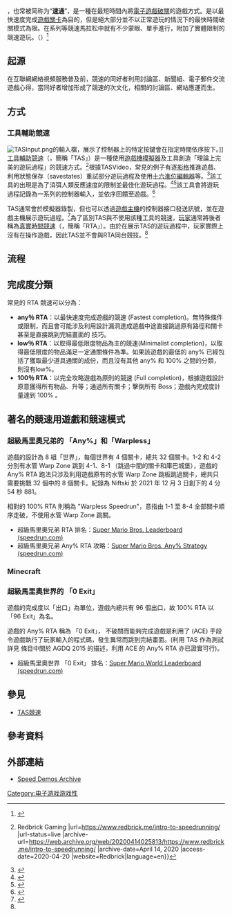 {{Expand English}}
{{noteTA
|G1 = Games
|1= zh-cn:快速通关; zh-tw:競速破關; zh-hk:競速破關;
}}

{{vgname2|競速破關|en=Speedrun}}，也常被简称为“'''速通'''”，是一種在最短時間內將[[電子遊戲|電子遊戲]][[破關|破關]]的遊戲方式。是以最快速度完成[[遊戲關卡|遊戲關卡]]為目的，但是絕大部分並不以正常遊玩的情況下的最快時間破關模式為限。在{{tsl|en|Games Done Quick|Games Done Quick}}系列等競速馬拉松中就有不少蒙眼、單手進行，附加了實體限制的競速遊玩。（{{lang-ja|縛りプレイ|}}）<ref>{{Cite web |url=https://gamerant.com/mike-tysons-punch-out-blindfold-agdq/ |title=Two Players Beat Mike Tyson's Punch Out Blindfolded with 1 Controller (gamerant.com) |access-date=2020-01-24 |archive-date=2020-05-15 |archive-url=https://web.archive.org/web/20200515030555/https://gamerant.com/mike-tysons-punch-out-blindfold-agdq/ |dead-url=no }}</ref>

==起源==

在互聯網網絡視頻服務普及前，競速的同好者利用討論區、新聞組、電子郵件交流遊戲心得，當同好者增加形成了競速的次文化，相關的討論區、網站應運而生。

== 方式 ==
=== 工具輔助競速 ===
[[File:TASInput.png|thumb]]的輸入檔，展示了控制器上的特定按鍵會在指定時間依序按下。]]
{{main|TAS競速}}
[[TAS競速|工具輔助競速]]（{{lang-en|Tool-Assisted Speedrun}}，簡稱「TAS」）是一種使用[[遊戲機模擬器|遊戲機模擬器]]及工具創造「理論上完美的遊玩過程」的競速方式。<ref name=":522">{{Cite web |last=Platts |first=Kieren |date=2020-03-24 |title=Keeping Up: An Introduction To Speedrunning {{!}} Redbrick Gaming |url=https://www.redbrick.me/intro-to-speedrunning/ |url-status=live |archive-url=https://web.archive.org/web/20200414025813/https://www.redbrick.me/intro-to-speedrunning/ |archive-date=April 14, 2020 |access-date=2020-04-20 |website=Redbrick|language=en}}</ref>根據TASVideo，常見的例子有逐[[影格|影格]]推進遊戲、利用狀態保存（savestates）重試部分遊玩過程及使用[[十六進位編輯器|十六進位編輯器]]等。<ref>{{Cite web |title=Glossary |url=https://tasvideos.org/Glossary |access-date=2022-03-14 |website=TASVideos|language=en}}</ref>該工具的出現是為了消弭人類反應速度的限制並最佳化遊玩過程。<ref>{{Cite web |title=FAQ/Site |url=https://tasvideos.org/FAQ/Site |access-date=2022-03-14 |website=TASVideos|language=en}}</ref><ref name=":102">{{Cite web |last=Degraffinried |first=Natalie |date=2019-05-01 |title=Speedrunner Smashes A Computer-Assisted Super Mario Bros. Record By A Single Frame |url=https://kotaku.com/speedrunner-smashes-a-computer-assisted-super-mario-bro-1834457319 |url-status=live |archive-url=https://web.archive.org/web/20190906043049/https://kotaku.com/speedrunner-smashes-a-computer-assisted-super-mario-bro-1834457319 |archive-date=September 6, 2019 |access-date=2020-04-20 |website=Kotaku |language=en-us}}</ref>該工具會將遊玩過程記錄為一系列的控制器輸入，並依序回饋至遊戲。<ref name=":112">{{Cite book |last=Snyder |first=David |title=Speedrunning: Interviews with the Quickest Gamers |publisher=[[McFarland_&_Company|McFarland & Company]] |year=2017 |isbn=9781476630762}}</ref>

TAS通常會於模擬器錄製，但也可以透過[[遊戲主機|遊戲主機]]的控制器接口發送訊號，並在遊戲主機展示遊玩過程。<ref>{{Cite web |last=Orland |first=Kyle |date=2014-01-14 |title=How an emulator-fueled robot reprogrammed Super Mario World on the fly |url=https://arstechnica.com/gaming/2014/01/how-an-emulator-fueled-robot-reprogrammed-super-mario-world-on-the-fly/ |access-date=2022-03-15 |website=Ars Technica |language=en-us}}</ref>為了區別TAS與不使用該種工具的競速，[[玩家|玩家]]通常將後者稱為[[時間競速|真實時間競速]]（{{lang-en|Real-Time Attack}}，簡稱「RTA」）。由於在展示TAS的遊玩過程中，玩家實際上沒有在操作遊戲，因此TAS並不會與RTA同台競技。<ref name=":112" />

==流程==

==完成度分類==

常見的 RTA 競速可以分為：

* '''any％ RTA'''：以最快速度完成遊戲的競速 (Fastest completion)。無特殊條件或限制，而且會可能涉及利用設計漏洞達成遊戲中途直接跳過原有路徑和關卡甚至是直接跳到完結畫面的 {{tsl|en|Sequence breaking|Sequence breaking}} 技巧。
* '''low％ RTA'''：以取得最低限度物品為主的競速(Minimalist completion)，以取得最低限度的物品滿足一定通關條件為準。如果該遊戲的最低的 any% 已經包括了獲取最少道具通關的成份，而且沒有其他 any% 和 100% 之間的分類，則沒有low%。
* '''100％ RTA'''：以完全攻略遊戲為原則的競速 (Full completion)，根據遊戲設計原意獲得所有物品、升等；通過所有關卡；擊倒所有 Boss；遊戲內完成度計量達到 100% 。

==著名的競速用遊戲和競速模式 ==
{{see also|en:List of video games notable for speedrunning}}

=== 超級馬里奧兄弟的 「Any%」和「Warpless」 ===
{{main|超級馬里奧兄弟}}

遊戲的設計為 8 組「世界」，每個世界有 4 個關卡，總共 32 個關卡。1-2 和 4-2 分別有水管 Warp Zone 跳到 4-1、8-1 （跳過中間的關卡和庫巴城堡），遊戲的 Any% RTA 跑法只涉及利用遊戲原有的水管 Warp Zone 跳板跳過關卡，總共只需要挑戰 32 個中的 8 個關卡。紀錄為 Niftski 於 2021 年 12 月 3 日創下的 4 分 54 秒 881。

相對的 100% RTA 則稱為 "Warpless Speedrun"，意指由 1-1 至 8-4 全部關卡順序走破，不使用水管 Warp Zone 跳關。

* 超級馬里奧兄弟 RTA 排名：[https://www.speedrun.com/smb1/full_game Super Mario Bros. Leaderboard (speedrun.com)] {{Wayback|url=https://www.speedrun.com/smb1/full_game |date=20210411015334 }}
* 超級馬里奧兄弟 Any% RTA 攻略：[https://www.speedrun.com/smb1/guide/frxdu Super Mario Bros. Any% Strategy (speedrun.com)] {{Wayback|url=https://www.speedrun.com/smb1/guide/frxdu |date=20170804163331 }}

=== Minecraft ===
{{main|我的世界}}

=== 超級馬里奧世界的 「0 Exit」===
{{main|超級馬里奧世界}}

遊戲的完成度以「出口」為單位，遊戲內總共有 96 個出口，故 100% RTA 以 「96 Exit」為名。

遊戲的 Any% RTA 稱為 「0 Exit」， 不破關而能夠完成遊戲是利用了 {{tsl|en|Arbitrary Code Execution|任意程式碼執行}} (ACE) 手段令遊戲執行了玩家輸入的程式碼，發生異常而跳到完結畫面。(利用 TAS 作為測試詳見 {{tsl|en|TASBot|TASBot}} 條目中關於 AGDQ 2015 的描述，利用 ACE 的 Any% RTA 亦已證實可行)。

* 超級馬里奧世界 「0 Exit」 排名：[https://www.speedrun.com/smw/full_game#0_Exit Super Mario World Leaderboard (speedrun.com)] {{Wayback|url=https://www.speedrun.com/smw/full_game#0_Exit |date=20210225210104 }}

== 參見 ==
*[[TAS競速|TAS競速]]

== 參考資料 ==
{{reflist}}


== 外部連結 ==
* [http://www.speeddemosarchive.com/ Speed Demos Archive] {{Wayback|url=http://www.speeddemosarchive.com/ |date=20210420082304 }}{{en icon}}

{{電子遊戲術語}}

[[Category:电子游戏游戏性|Category:电子游戏游戏性]]